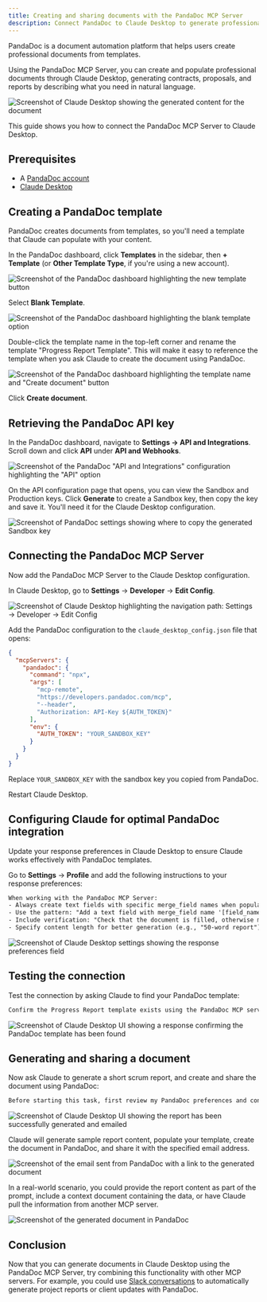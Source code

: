 ```yaml
---
title: Creating and sharing documents with the PandaDoc MCP Server
description: Connect PandaDoc to Claude Desktop to generate professional documents from templates using natural language commands.
---
```


PandaDoc is a document automation platform that helps users create professional documents from templates. 

Using the PandaDoc MCP Server, you can create and populate professional documents through Claude Desktop, generating contracts, proposals, and reports by describing what you need in natural language.

![Screenshot of Claude Desktop showing the generated content for the document](/assets/mcp/using-mcp/pandadoc-claude-quickstart/final-result.png)

This guide shows you how to connect the PandaDoc MCP Server to Claude Desktop.

## Prerequisites 

- A [PandaDoc account](https://www.pandadoc.com/)
- [Claude Desktop](https://claude.ai/download) 

## Creating a PandaDoc template

PandaDoc creates documents from templates, so you'll need a template that Claude can populate with your content.

In the PandaDoc dashboard, click **Templates** in the sidebar, then **+ Template** (or **Other Template Type**, if you're using a new account).

![Screenshot of the PandaDoc dashboard highlighting the new template button](/assets/mcp/using-mcp/pandadoc-claude-quickstart/add-template.png)

Select **Blank Template**.

![Screenshot of the PandaDoc dashboard highlighting the blank template option](/assets/mcp/using-mcp/pandadoc-claude-quickstart/blank-template.png)

Double-click the template name in the top-left corner and rename the template "Progress Report Template". This will make it easy to reference the template when you ask Claude to create the document using PandaDoc.

![Screenshot of the PandaDoc dashboard highlighting the template name and "Create document" button](/assets/mcp/using-mcp/pandadoc-claude-quickstart/rename-template.png)

Click **Create document**. 

## Retrieving the PandaDoc API key

In the PandaDoc dashboard, navigate to **Settings → API and Integrations**. Scroll down and click **API** under **API and Webhooks**.

![Screenshot of the PandaDoc "API and Integrations" configuration highlighting the "API" option](/assets/mcp/using-mcp/pandadoc-claude-quickstart/api-settings.png)

On the API configuration page that opens, you can view the Sandbox and Production keys. Click **Generate** to create a Sandbox key, then copy the key and save it. You'll need it for the Claude Desktop configuration.

![Screenshot of PandaDoc settings showing where to copy the generated Sandbox key](/assets/mcp/using-mcp/pandadoc-claude-quickstart/sandbox-api-key.png)

## Connecting the PandaDoc MCP Server

Now add the PandaDoc MCP Server to the Claude Desktop configuration.

In Claude Desktop, go to **Settings** → **Developer** → **Edit Config**.

![Screenshot of Claude Desktop highlighting the navigation path: Settings → Developer → Edit Config](/assets/mcp/using-mcp/pandadoc-claude-quickstart/claude-desktop-config-settings.png)

Add the PandaDoc configuration to the `claude_desktop_config.json` file that opens:

```json
{
  "mcpServers": {
    "pandadoc": {
      "command": "npx",
      "args": [
        "mcp-remote",
        "https://developers.pandadoc.com/mcp",
        "--header",
        "Authorization: API-Key ${AUTH_TOKEN}"
      ],
      "env": {
        "AUTH_TOKEN": "YOUR_SANDBOX_KEY"
      }
    }
  }
}
```

Replace `YOUR_SANDBOX_KEY` with the sandbox key you copied from PandaDoc.

Restart Claude Desktop.

## Configuring Claude for optimal PandaDoc integration

Update your response preferences in Claude Desktop to ensure Claude works effectively with PandaDoc templates. 

Go to **Settings** → **Profile** and add the following instructions to your response preferences:

```txt
When working with the PandaDoc MCP Server:
- Always create text fields with specific merge_field names when populating templates
- Use the pattern: "Add a text field with merge_field name '[field_name]'"
- Include verification: "Check that the document is filled, otherwise make sure"
- Specify content length for better generation (e.g., "50-word report")
```

![Screenshot of Claude Desktop settings showing the response preferences field](/assets/mcp/using-mcp/pandadoc-claude-quickstart/claude-preferences.png)



## Testing the connection 

Test the connection by asking Claude to find your PandaDoc template:

```txt
Confirm the Progress Report template exists using the PandaDoc MCP server.
```

![Screenshot of Claude Desktop UI showing a response confirming the PandaDoc template has been found](/assets/mcp/using-mcp/pandadoc-claude-quickstart/find-template.png)

## Generating and sharing a document

Now ask Claude to generate a short scrum report, and create and share the document using PandaDoc:

```txt
Before starting this task, first review my PandaDoc preferences and confirm you understand them. Then create a short scrum report and create a document in PandaDoc with the Progress Report template following my documented approach. Finally, publish and share the document with an_email_address_com.
```

![Screenshot of Claude Desktop UI showing the report has been successfully generated and emailed](/assets/mcp/using-mcp/pandadoc-claude-quickstart/generate-document.png)

Claude will generate sample report content, populate your template, create the document in PandaDoc, and share it with the specified email address.

![Screenshot of the email sent from PandaDoc with a link to the generated document](/assets/mcp/using-mcp/pandadoc-claude-quickstart/result-email.png)

In a real-world scenario, you could provide the report content as part of the prompt, include a context document containing the data, or have Claude pull the information from another MCP server.

![Screenshot of the generated document in PandaDoc](/assets/mcp/using-mcp/pandadoc-claude-quickstart/result-doc.png)

## Conclusion

Now that you can generate documents in Claude Desktop using the PandaDoc MCP Server, try combining this functionality with other MCP servers. For example, you could use [Slack conversations](/mcp/using-mcp/slack-claude-quickstart) to automatically generate project reports or client updates with PandaDoc.

